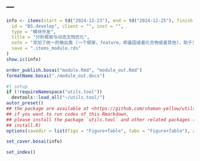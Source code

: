 ---
---

```r
info <- items(start = td("2024-12-23"), end = td("2024-12-25"), finish = td("2024-12-25"),
  id = "BS.develop", client = "", inst = "",
  type = "模块开发",
  title = "分析框架与动态文档优化",
  note = "添加了统一的输出类 (一个框架，feature，即基因或者化合物或者其他)，助于分析方法的灵活衔接，文档的动态生成，可适用于团队协作",
  save = ".items_module.rds"
)
show.ic(info)

order_publish.bosai("module.Rmd", "module_out.Rmd")
formatName.bosai("./module_out.docx")
```

```r
#| setup
if (!requireNamespace("utils.tool"))
  devtools::load_all("~/utils.tool/")
autor_preset()
## the package are available at <https://github.com/shaman-yellow/utils.tool>
## if you want to run codes of this Rmarkdown,
## please install the package `utils.tool` and other related packages (run
## install.R)
options(savedir = list(figs = "Figure+Table", tabs = "Figure+Table"), autor_asis = F)
```

```r
set_cover.bosai(info)
```

```r
set_index()
```


